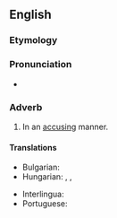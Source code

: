 ==English==

===Etymology===
{{suffix|en|accusing|ly}}

===Pronunciation===
* {{a|US}} {{IPA|en|/ə.ˈkju.zɪŋ.li/}}

===Adverb===
{{en-adv}}

# In an [[accusing]] manner.

====Translations====
{{trans-top|in an accusing manner}}
* Bulgarian: {{t+|bg|укорително}}
* Hungarian: {{t|hu|vádlóan}}, {{t|hu|vádolva}}, {{t|hu|szemrehányóan}}
{{trans-mid}}
* Interlingua: {{t|ia|accusativemente}}
* Portuguese: {{t|pt|acusadoramente}}
{{trans-bottom}}